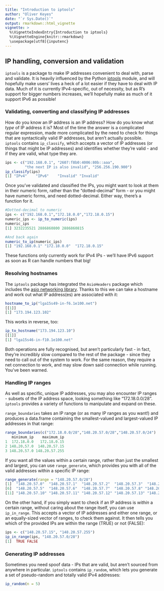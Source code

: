 ```yaml
---
title: "Introduction to iptools"
author: "Oliver Keyes"
date: "`r Sys.Date()`"
output: rmarkdown::html_vignette
vignette: >
  %\VignetteIndexEntry{Introduction to iptools}
  %\VignetteEngine{knitr::rmarkdown}
  \usepackage[utf8]{inputenc}
---
```


## IP handling, conversion and validation
`iptools` is a package to make IP addresses convenient to deal with, parse and validate. It is heavily influenced by the Python [iptools](https://python-iptools.readthedocs.io/en/latest/) module, and will hopefully make users' lives a heck of a lot easier if they have to deal with IP data. Much of it is currently IPv4-specific, out of necessity, but as R's support for bigger numbers increases, we'll hopefully make as much of it support IPv6 as possible!

### Validating, converting and classifying IP addresses

How do you know an IP address is an IP address? How do you know what *type* of IP address it is? Most of the time the answer is a complicated regular expression, made more complicated by the need to check for things that are syntactically valid IP addresses, but aren't actually possible. `iptools` contains `ip_classify`, which accepts a vector of IP addresses (or things that might be IP addresses) and identifies whether they're valid - and if they are valid, what type they are.

```r
ips <- c("192.168.0.1", "2607:f8b0:4006:80b::aaa",
         "the next IP is also invalid", "256.256.190.900")
ip_classify(ips)
[1] "IPv4"    "IPv6"    "Invalid" "Invalid"
```

Once you've validated and classified the IPs, you might want to look at them in their numeric form, rather than the
"dotted-decimal" form - or you might have numeric forms, and need dotted-decimal. Either way, there's a function for it.

```r
#Dotted-decimal to numeric
ips <- c("192.168.0.1","172.18.0.0","172.18.0.15")
numeric_ips <- ip_to_numeric(ips)
numeric_ips
[1] 3232235521 2886860800 2886860815

#And back again
numeric_to_ip(numeric_ips)
[1] "192.168.0.1" "172.18.0.0"  "172.18.0.15"
```

These functions only currently work for IPv4 IPs - we'll have IPv6 support as soon as R can handle numbers that big!

### Resolving hostnames

The `iptools` package has integrated the `AsioHeaders` package which includes the [asio networking library](http://think-async.com/). Thanks to this we can take a hostname and work out what IP address(es) are associated with it:

```r
hostname_to_ip("lga15s49-in-f6.1e100.net")
[[1]]
[1] "173.194.123.102"
```

This works in reverse, too:

```r
ip_to_hostname("173.194.123.10")
[[1]]
[1] "lga15s46-in-f10.1e100.net"
```

Both operations are fully recognised, but aren't particularly fast - in fact, they're incredibly slow compared to the rest of the package - since they need to call out of the system to work. For the same reason, they require a net connection to work, and may slow down said connection while running. You've been warned.

### Handling IP ranges
As well as specific, unique IP addresses, you may also encounter IP ranges - subsets of the IP address space, looking something like "172.18.0.0/28". `iptools` provides a variety of functions to manipulate and expand on these.

`range_boundaries` takes an IP range (or as many IP ranges as you want!) and produces a data.frame containing the smallest-valued and
largest-valued IP addresses in that range:

```r
range_boundaries(c("172.18.0.0/28","148.20.57.0/28","148.20.57.0/24")
   minimum_ip    maximum_ip
1  172.18.0.0   172.18.0.15
2 148.20.57.0  148.20.57.15
3 148.20.57.0 148.20.57.255
```

If you want all the values within a certain range, rather than just the smallest and largest, you can use `range_generate`, which provides you with all of the valid addresses within a specific IP range:

```r
range_generate(range = "148.20.57.0/28")
[1]  "148.20.57.0"  "148.20.57.1"  "148.20.57.2"  "148.20.57.3"  "148.20.57.4"
[6]  "148.20.57.5"  "148.20.57.6"  "148.20.57.7"  "148.20.57.8" "148.20.57.9"
[11] "148.20.57.10" "148.20.57.11" "148.20.57.12" "148.20.57.13" "148.20.57.14" "148.20.57.15"
```
On the other hand, if you simply want to check if an IP address is *within* a certain range, without caring about the range itself, you can use `ip_in_range`. This accepts a vector of IP addresses and either one range, or an equally-sized vector of ranges, to check them against. It then tells you which of the provided IPs are within the range (TRUE) or not (FALSE):

```r
ips <- c("148.20.57.15", "148.20.57.255")
ip_in_range(ips, "148.20.57.0/28")
[1]  TRUE FALSE
```

### Generating IP addresses

Sometimes you need spoof data - IPs that are valid, but aren't sourced from anywhere in particular. `iptools` contains `ip_random`, which lets you generate a set of pseudo-random and totally valid IPv4 addresses:

```r
ip_random(n = 5)
```